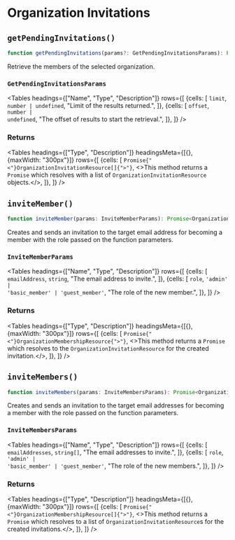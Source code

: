 
# Organization Invitations

## `getPendingInvitations()`

```typescript
function getPendingInvitations(params?: GetPendingInvitationsParams): Promise<OrganizationInvitationResource[]>;
```

Retrieve the members of the selected organization.

### `GetPendingInvitationsParams`

<Tables
  headings={["Name", "Type", "Description"]}
  rows={[
  {cells: [
  <code>limit</code>,
  <code>number | undefined</code>,
  "Limit of the results returned.",
  ]},
  {cells: [
  <code>offset</code>,
  <code>number | undefined</code>,
  "The offset of results to start the retrieval.",
  ]},
  ]}
/>

### Returns

<Tables
  headings={["Type", "Description"]}
  headingsMeta={[{}, {maxWidth: "300px"}]}
  rows={[
  {cells: [
  <code>Promise{"<"}OrganizationInvitationResource[]{">"}</code>,
  <>This method returns a <code>Promise</code> which resolves with a list of <code>OrganizationInvitationResource</code> objects.</>,
  ]},
  ]}
/>

## `inviteMember()`

```typescript
function inviteMember(params: InviteMemberParams): Promise<OrganizationInvitationResource>;
```

Creates and sends an invitation to the target email address for becoming a member with the role passed on the  function parameters.

### `InviteMemberParams`

<Tables
  headings={["Name", "Type", "Description"]}
  rows={[
  {cells: [
  <code>emailAddress</code>,
  <code>string</code>,
  "The email address to invite.",
  ]},
  {cells: [
  <code>role</code>,
  <code>'admin' | 'basic_member' | 'guest_member'</code>,
  "The role of the new member.",
  ]},
  ]}
/>

### Returns

<Tables
  headings={["Type", "Description"]}
  headingsMeta={[{}, {maxWidth: "300px"}]}
  rows={[
  {cells: [
  <code>Promise{"<"}OrganizationMembershipResource{">"}</code>,
  <>This method returns a <code>Promise</code> which resolves to the <code>OrganizationInvitationResource</code> for the created invitation.</>,
  ]},
  ]}
/>

## `inviteMembers()`

```typescript
function inviteMembers(params: InviteMembersParams): Promise<OrganizationInvitationResource[]>;
```

Creates and sends an invitation to the target email addresses for becoming a member with the role passed on the function parameters.

### `InviteMembersParams`

<Tables
  headings={["Name", "Type", "Description"]}
  rows={[
  {cells: [
  <code>emailAddresses</code>,
  <code>string[]</code>,
  "The email addresses to invite.",
  ]},
  {cells: [
  <code>role</code>,
  <code>'admin' | 'basic_member' | 'guest_member'</code>,
  "The role of the new members.",
  ]},
  ]}
/>

### Returns

<Tables
  headings={["Type", "Description"]}
  headingsMeta={[{}, {maxWidth: "300px"}]}
  rows={[
  {cells: [
  <code>Promise{"<"}OrganizationMembershipResource[]{">"}</code>,
  <>This method returns a <code>Promise</code> which resolves to a list of <code>OrganizationInvitationResource</code>s for the created invitations.</>,
  ]},
  ]}
/>
